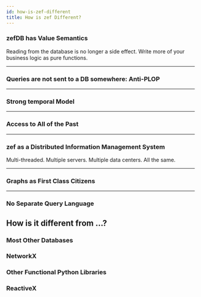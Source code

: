 ```yaml
---
id: how-is-zef-different
title: How is zef Different?
---
```



### zefDB has Value Semantics
Reading from the database is no longer a side effect. Write more of your business logic as pure functions.

---
### Queries are not sent to a DB somewhere: Anti-PLOP

---
### Strong temporal Model


---
### Access to All of the Past


---
### zef as a Distributed Information Management System
Multi-threaded. Multiple servers. Multiple data centers. All the same.


---
### Graphs as First Class Citizens


---
### No Separate Query Language





## How is it different from ...?

### Most Other Databases

### NetworkX
 
### Other Functional Python Libraries

### ReactiveX
